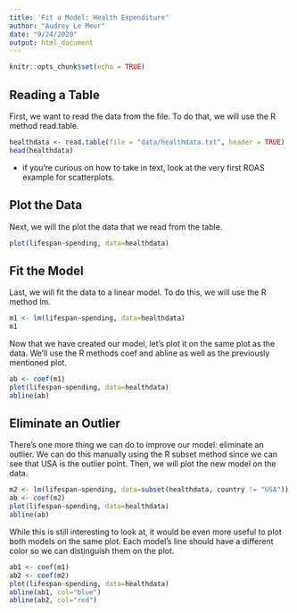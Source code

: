 ```yaml
---
title: 'Fit a Model: Health Expenditure'
author: "Audrey Le Meur"
date: "9/24/2020"
output: html_document
---
```


```r
knitr::opts_chunk$set(echo = TRUE)
```

## Reading a Table

First, we want to read the data from the file. To do that, we will use the R method read.table.

```r
healthdata <- read.table(file = "data/healthdata.txt", header = TRUE)
head(healthdata)
```

* if you're curious on how to take in text, look at the very first ROAS example for scatterplots.

## Plot the Data

Next, we will the plot the data that we read from the table.

```r
plot(lifespan~spending, data=healthdata)
```

## Fit the Model

Last, we will fit the data to a linear model. To do this, we will use the R method lm.

```r
m1 <- lm(lifespan~spending, data=healthdata)
m1
```

Now that we have created our model, let's plot it on the same plot as the data. We'll use the R methods coef and abline as well as the previously mentioned plot.

```r
ab <- coef(m1)
plot(lifespan~spending, data=healthdata)
abline(ab)
```

## Eliminate an Outlier

There's one more thing we can do to improve our model: eliminate an outlier. We can do this manually using the R subset method since we can see that USA is the outlier point. Then, we will plot the new model on the data.

```r
m2 <- lm(lifespan~spending, data=subset(healthdata, country != "USA"))
ab <- coef(m2)
plot(lifespan~spending, data=healthdata)
abline(ab)
```

While this is still interesting to look at, it would be even more useful to plot both models on the same plot. Each model's line should have a different color so we can distinguish them on the plot.

```r
ab1 <- coef(m1)
ab2 <- coef(m2)
plot(lifespan~spending, data=healthdata)
abline(ab1, col="blue")
abline(ab2, col="red")
```

